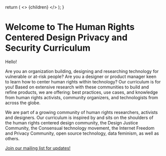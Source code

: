 
  return (
    <>
      <Diagram />
      <Phases />
      <MDXProvider components={uac().components}>{children}</MDXProvider>
    </>
  );
}

[comment]: # "↓↓↓ Editable ↓↓↓"

# Welcome to The Human Rights Centered Design Privacy and Security Curriculum

Hello!

Are you an organization building, designing and researching technology for vulnerable or at-risk people? Are you a designer or product manager keen to learn how to center human rights within technology? Our curriculum is for you! Based on extensive research with these communities to build and refine products, we are offering: best practices, use cases, and knowledge from human rights activists, community organizers, and technologists from across the globe. 

We are part of a growing community of human rights researchers, activists and designers. Our curriculum is inspired by and sits on the shoulders of the human rights centered design community, the Design Justice Community, the Consensual technology movement, the Internet Freedom and Privacy Community, open source technology, data feminism, as well as others. 

[Join our mailing list for updates!](https://humanrightscentered.design/contact)
